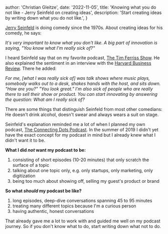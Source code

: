 
  author: 'Christian Gleitze',
  date: '2022-11-05',
  title: 'Knowing what you do not like - Jerry Seinfeld on creating ideas',
  description: 'Start creating ideas by writing down what you do not like.',
}


[Jerry Seinfeld](https://en.wikipedia.org/wiki/Jerry_Seinfeld) is doing comedy since the 1970s. About creating ideas for his comedy, he says:

_It's very important to know what you don't like. A big part of innovation is saying, "You know what I'm really sick of?"_

I heard Seinfeld say that on my favorite podcast, [The Tim Ferriss Show](https://tim.blog/2020/12/08/jerry-seinfeld/). He also explained the sentiment in an interview with the [Harvard Business Review](https://hbr.org/2017/01/lifes-work-jerry-seinfeld). There he added:

_For me, [what I was really sick of] was talk shows where music plays, somebody walks out to a desk, shakes hands with the host, and sits down. "How are you?" "You look great." I'm also sick of people who are really there to sell their show or product. You can start innovating by answering the question: What am I really sick of?_

There are some things that distinguish Seinfeld from most other comedians: He doesn't drink alcohol, doesn't swear and always wears a suit on stage.

Seinfeld's explanation reminded me a lot of when I planned my own podcast, [The Connecting Dots Podcast](https://linktr.ee/ConnectingDotsPod). In the summer of 2019 I didn't yet have the exact concept for my podcast in mind but I already knew what I didn't want it to be.

**What I did _not_ want my podcast to be:**

1.  consisting of short episodes (10-20 minutes) that only scratch the surface of a topic
2.  talking about one topic only, e.g. only startups, only marketing, only digitization
3.  being too much about showing off, selling my guest's product or brand

**So what _should_ my podcast be like?**

1.  long episodes, deep-dive conversations spanning 45 to 95 minutes
2.  treating many different topics because I'm a curious person
3.  having authentic, honest conversations

That already gave me a lot to work with and guided me well on my podcast journey. So if you don't know what to do, start writing down what not to do.
